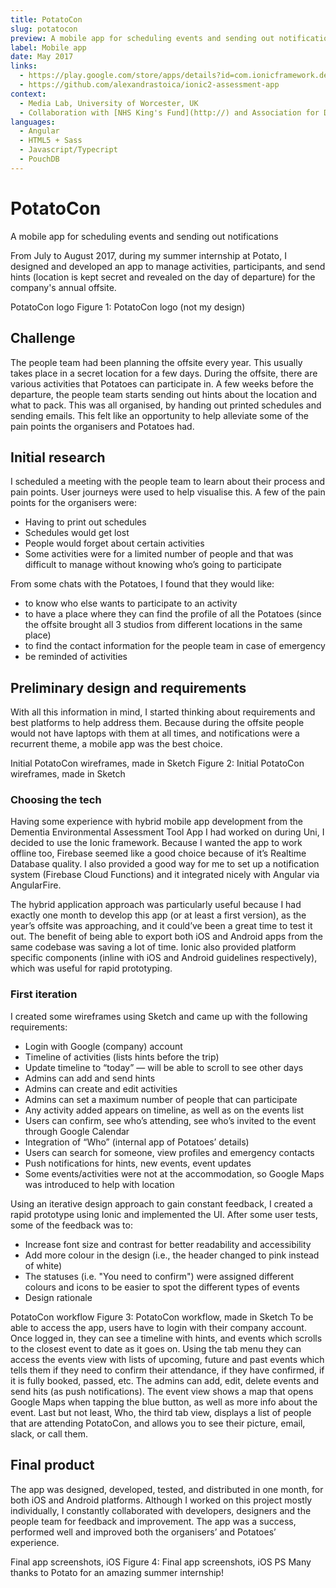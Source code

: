 ```yaml
---
title: PotatoCon
slug: potatocon
preview: A mobile app for scheduling events and sending out notifications
label: Mobile app
date: May 2017
links:
  - https://play.google.com/store/apps/details?id=com.ionicframework.deatapp&hl=en
  - https://github.com/alexandrastoica/ionic2-assessment-app
context:
  - Media Lab, University of Worcester, UK
  - Collaboration with [NHS King's Fund](http://) and Association for Dementia Studies
languages:
  - Angular
  - HTML5 + Sass
  - Javascript/Typecript
  - PouchDB
---
```


# PotatoCon

A mobile app for scheduling events and sending out notifications

From July to August 2017, during my summer internship at Potato, I designed and developed an app to manage activities, participants, and send hints (location is kept secret and revealed on the day of departure) for the company's annual offsite.

PotatoCon logo
Figure 1: PotatoCon logo (not my design)

## Challenge

The people team had been planning the offsite every year. This usually takes place in a secret location for a few days. During the offsite, there are various activities that Potatoes can participate in. A few weeks before the departure, the people team starts sending out hints about the location and what to pack. This was all organised, by handing out printed schedules and sending emails. This felt like an opportunity to help alleviate some of the pain points the organisers and Potatoes had.

## Initial research

I scheduled a meeting with the people team to learn about their process and pain points. User journeys were used to help visualise this. A few of the pain points for the organisers were:

- Having to print out schedules
- Schedules would get lost
- People would forget about certain activities
- Some activities were for a limited number of people and that was difficult to manage without knowing who’s going to participate

From some chats with the Potatoes, I found that they would like:

- to know who else wants to participate to an activity
- to have a place where they can find the profile of all the Potatoes (since the offsite brought all 3 studios from different locations in the same place)
- to find the contact information for the people team in case of emergency
- be reminded of activities

## Preliminary design and requirements

With all this information in mind, I started thinking about requirements and best platforms to help address them. Because during the offsite people would not have laptops with them at all times, and notifications were a recurrent theme, a mobile app was the best choice.

Initial PotatoCon wireframes, made in Sketch
Figure 2: Initial PotatoCon wireframes, made in Sketch

### Choosing the tech

Having some experience with hybrid mobile app development from the Dementia Environmental Assessment Tool App I had worked on during Uni, I decided to use the Ionic framework. Because I wanted the app to work offline too, Firebase seemed like a good choice because of it’s Realtime Database quality. I also provided a good way for me to set up a notification system (Firebase Cloud Functions) and it integrated nicely with Angular via AngularFire.

The hybrid application approach was particularly useful because I had exactly one month to develop this app (or at least a first version), as the year’s offsite was approaching, and it could’ve been a great time to test it out. The benefit of being able to export both iOS and Android apps from the same codebase was saving a lot of time. Ionic also provided platform specific components (inline with iOS and Android guidelines respectively), which was useful for rapid prototyping.

### First iteration

I created some wireframes using Sketch and came up with the following requirements:

- Login with Google (company) account
- Timeline of activities (lists hints before the trip)
- Update timeline to “today” — will be able to scroll to see other days
- Admins can add and send hints
- Admins can create and edit activities
- Admins can set a maximum number of people that can participate
- Any activity added appears on timeline, as well as on the events list
- Users can confirm, see who’s attending, see who’s invited to the event through Google Calendar
- Integration of “Who” (internal app of Potatoes’ details)
- Users can search for someone, view profiles and emergency contacts
- Push notifications for hints, new events, event updates
- Some events/activities were not at the accommodation, so Google Maps was introduced to help with location

Using an iterative design approach to gain constant feedback, I created a rapid prototype using Ionic and implemented the UI. After some user tests, some of the feedback was to:

- Increase font size and contrast for better readability and accessibility
- Add more colour in the design (i.e., the header changed to pink instead of white)
- The statuses (i.e. "You need to confirm") were assigned different colours and icons to be easier to spot the different types of events
- Design rationale

PotatoCon workflow
Figure 3: PotatoCon workflow, made in Sketch
To be able to access the app, users have to login with their company account. Once logged in, they can see a timeline with hints, and events which scrolls to the closest event to date as it goes on. Using the tab menu they can access the events view with lists of upcoming, future and past events which tells them if they need to confirm their attendance, if they have confirmed, if it is fully booked, passed, etc. The admins can add, edit, delete events and send hits (as push notifications). The event view shows a map that opens Google Maps when tapping the blue button, as well as more info about the event. Last but not least, Who, the third tab view, displays a list of people that are attending PotatoCon, and allows you to see their picture, email, slack, or call them.

## Final product

The app was designed, developed, tested, and distributed in one month, for both iOS and Android platforms. Although I worked on this project mostly individually, I constantly collaborated with developers, designers and the people team for feedback and improvement. The app was a success, performed well and improved both the organisers’ and Potatoes’ experience.

Final app screenshots, iOS
Figure 4: Final app screenshots, iOS
PS
Many thanks to Potato for an amazing summer internship!
